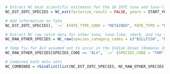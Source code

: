 ```r
# Extract NC best scientific estimates for the 16 IOTC tuna and tuna-like species under IOTC mandate
NC_EST_IOTC_SPECIES = NC_est(factorize_result = FALSE, years = START_YEAR:END_YEAR)

# Add information on fate
NC_EST_IOTC_SPECIES[, `:=` (FATE_TYPE_CODE = "RETAINED", FATE_TYPE = "Retained", FATE_CODE = "RFL", FATE = "Retained - for landing / sale")]

# Extract NC raw catch data for other tuna, tuna-like, shark, and ray species
NC_RAW_OTHER_SPECIES = NC_raw(species_category_codes = c("BILLFISH", "NERITIC", "TEMPERATE", "TROPICAL", "SEERFISH", "SHARKS", "RAYS"), factorize_results = FALSE, years = START_YEAR:END_YEAR)[IS_SPECIES_AGGREGATE == FALSE & !SPECIES_CODE %in% unique(NC_EST_IOTC_SPECIES$SPECIES_CODE)]

# Temp fix for ALV assumed not to occur in the Indian Ocean (Romanov 2015)
NC_RAW_OTHER_SPECIES[SPECIES_CODE == "ALV", `:=` (SPECIES_CODE = "THR", SPECIES = "Thresher sharks nei", SPECIES_SCIENTIFIC = "Alopias spp")]

# Combined both data sets
NC_COMBINED = rbindlist(list(NC_EST_IOTC_SPECIES, NC_RAW_OTHER_SPECIES[, -c("QUARTER")]), use.names = TRUE)
```
